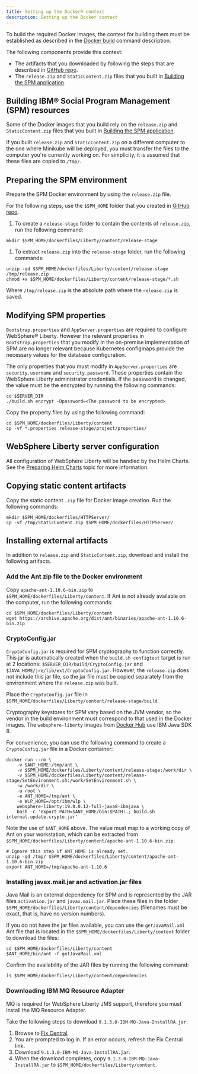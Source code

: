 ```yaml
---
title: Setting up the Docker® context
description: Setting up the Docker context
---
```


To build the required Docker images, the context for building them must be established as described in the [Docker build](https://docs.docker.com/engine/reference/commandline/build/) command description.

The following components provide this context:

* The artifacts that you downloaded by following the steps that are described in [GitHub repo](../01-prereq/git).
* The `release.zip` and `StaticContent.zip` files that you built in [Building the SPM application](../01-deploy-spm/spm-build).

## Building IBM® Social Program Management (SPM) resources

Some of the Docker images that you build rely on the `release.zip` and `StaticContent.zip` files that you built in [Building the SPM application](../01-prereq/spm-build).

If you built `release.zip` and `StaticContent.zip` on a different computer to the one where Minikube will be deployed, you must transfer the files to the computer you're currently working on.
For simplicity, it is assumed that these files are copied to `/tmp/`.

## Preparing the SPM environment

Prepare the SPM Docker environment by using the `release.zip` file.

For the following steps, use the `$SPM_HOME` folder that you created in [GitHub repo](../01-prereq/git).

1. To create a `release-stage` folder to contain the contents of `release.zip`, run the following command:

  ```shell
  mkdir $SPM_HOME/dockerfiles/Liberty/content/release-stage
  ```

1. To extract `release.zip` into the `release-stage` folder, run the following commands:

  ```shell
  unzip -qd $SPM_HOME/dockerfiles/Liberty/content/release-stage /tmp/release.zip
  chmod +x $SPM_HOME/dockerfiles/Liberty/content/release-stage/*.sh
  ```

  Where `/tmp/release.zip` is the absolute path where the `release.zip` is saved.

## Modifying SPM properties

`Bootstrap.properties` and `AppServer.properties` are required to configure WebSphere® Liberty.
However the relevant properties in `Bootstrap.properties` that you modify in the on-premise implementation of SPM are no longer relevant because Kubernetes configmaps provide the necessary values for the database configuration.

The only properties that you must modify in `AppServer.properties` are `security.username` and `security.password`.
These properties contain the WebSphere Liberty administrator credentials. If the password is changed, the value must be the encrypted  by running the following commands:

```shell
cd $SERVER_DIR
./build.sh encrypt -Dpassword=<The password to be encrypted>
```

Copy the property files by using the following command:

```shell
cd $SPM_HOME/dockerfiles/Liberty/content
cp -vf *.properties release-stage/project/properties/
```

## WebSphere Liberty server configuration

All configuration of WebSphere Liberty will be handled by the Helm Charts. See the [Preparing Helm Charts](../03-deployment/hc_preparation) topic for more information.

## Copying static content artifacts

Copy the static content `.zip` file for Docker image creation. Run the following commands:

```shell
mkdir $SPM_HOME/dockerfiles/HTTPServer/
cp -vf /tmp/StaticContent.zip $SPM_HOME/dockerfiles/HTTPServer/
```

## Installing external artifacts

In addition to `release.zip` and `StaticContent.zip`, download and install the following artifacts.

### Add the Ant zip file to the Docker environment

Copy `apache-ant-1.10.6-bin.zip` to `$SPM_HOME/dockerfiles/Liberty/content`. If Ant is not already available on the computer, run the following commands:

```shell
cd $SPM_HOME/dockerfiles/Liberty/content
wget https://archive.apache.org/dist/ant/binaries/apache-ant-1.10.6-bin.zip
```

### CryptoConfig.jar

`CryptoConfig.jar` is required for SPM cryptography to function correctly. This jar is automatically created when the `build.sh configtest` target is run at 2 locations: `$SERVER_DIR/build/CryptoConfig.jar` and `$JAVA_HOME/jre/lib/ext/CryptoConfig.jar`.
However, the `release.zip` does not include this jar file, so the jar file must be copied separately from the environment where the `release.zip` was built.

Place the `CryptoConfig.jar` file in `$SPM_HOME/dockerfiles/Liberty/content/release-stage/build`.

<InlineNotification>

Cryptography keystores for SPM vary based on the JVM vendor, so the vendor in the build environment must correspond to that used in the Docker images.
The `websphere-liberty` images from [Docker Hub](https://hub.docker.com/_/websphere-liberty) use IBM Java SDK 8.

</InlineNotification>

For convenience, you can use the following command to create a `CryptoConfig.jar` file in a Docker container:

```shell
docker run --rm \
    -v $ANT_HOME:/tmp/ant \
    -v $SPM_HOME/dockerfiles/Liberty/content/release-stage:/work/dir \
    -v $SPM_HOME/dockerfiles/Liberty/content/release-stage/SetEnvironment.sh:/work/SetEnvironment.sh \
    -w /work/dir \
    -u root \
    -e ANT_HOME=/tmp/ant \
    -e WLP_HOME=/opt/ibm/wlp \
    websphere-liberty:19.0.0.12-full-java8-ibmjava \
    bash -c 'export PATH=$ANT_HOME/bin:$PATH:.; build.sh internal.update.crypto.jar'
```

<InlineNotification>

Note the use of `$ANT_HOME` above. The value must map to a working copy of Ant on your workstation, which can be extracted from `$SPM_HOME/dockerfiles/Liberty/content/apache-ant-1.10.6-bin.zip`:

</InlineNotification>

```shell
# Ignore this step if ANT_HOME is already set.
unzip -qd /tmp/ $SPM_HOME/dockerfiles/Liberty/content/apache-ant-1.10.6-bin.zip
export ANT_HOME=/tmp/apache-ant-1.10.6
```

### Installing javax.mail.jar and activation.jar files

Java Mail is an external dependency for SPM and is represented by the JAR files `activation.jar` and `javax.mail.jar`.
Place these files in the folder `$SPM_HOME/dockerfiles/Liberty/content/dependencies` (filenames must be exact, that is, have no version numbers).

If you do not have the jar files available, you can use the `getJavaMail.xml` Ant file that is located in the `$SPM_HOME/dockerfiles/Liberty/content` folder to download the files:

```shell
cd $SPM_HOME/dockerfiles/Liberty/content
$ANT_HOME/bin/ant -f getJavaMail.xml
```

Confirm the availability of the JAR files by running the following command:

`ls $SPM_HOME/dockerfiles/Liberty/content/dependencies`

### Downloading IBM MQ Resource Adapter

MQ is required for WebSphere Liberty JMS support, therefore you must install the MQ Resource Adapter.

Take the following steps to download `9.1.3.0-IBM-MQ-Java-InstallRA.jar`:

1. Browse to [Fix Central](https://www-945.ibm.com/support/fixcentral/swg/downloadFixes?parent=ibm%2FWebSphere&product=ibm/WebSphere/WebSphere+MQ&release=All&platform=All&function=fixId&fixids=9.1.3.0-IBM-MQ-Java-InstallRA&includeRequisites=1&includeSupersedes=0&downloadMethod=http&login=true&login=true).
2. You are prompted to log in. If an error occurs, refresh the Fix Central link.
3. Download `9.1.3.0-IBM-MQ-Java-InstallRA.jar`.
4. When the download completes, copy `9.1.3.0-IBM-MQ-Java-InstallRA.jar` to `$SPM_HOME/dockerfiles/Liberty/content`.
